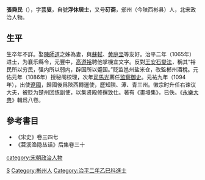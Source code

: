 '''張舜民'''（{{bd|？||？}}），字'''芸叟'''，自號'''浮休居士'''，又号'''矴斋'''，邠州（今陕西彬县）人，北宋政治人物。

== 生平 ==
生卒年不詳。娶[[陳師道|陳師道]]之姊為妻，與[[蘇軾|蘇軾]]、[[黄庭坚|黄庭坚]]等友好。治平二年（1065年）进士，为襄乐縣令，元豐中，[[高遵裕|高遵裕]]聘他掌機宜文字。反對[[王安石變法|王安石變法]]，稱其“裕民所以穷民，强内所以弱内，辟国所以蹙国。”贬监邕州盐米仓，改監郴州酒稅。元佑元年（1086年）授秘阁校理，次年[[司馬光|司馬光]]薦任[[监察御史|监察御史]]。元祐九年（1094年），出使[[遼國|遼國]]，歸國後爲陝西轉運使，歷知陝、潭、青三州。徽宗时升任右谏议大夫，被贬为楚州团练副使，以集贤殿修撰致仕。著有《畫墁集》，已佚。《[[永樂大典|永樂大典]]》輯爲八卷。

==參考書目==
*《宋史》卷三四七
*《苕溪渔隐丛话》后集卷三十

{{Authority control}}

{{DEFAULTSORT:Zhang张}}
[[Category:張姓|S]]
[[Category:彬州人|Category:彬州人]]
[[category:宋朝政治人物|category:宋朝政治人物]]
[[Category:治平二年乙巳科進士|Category:治平二年乙巳科進士]]